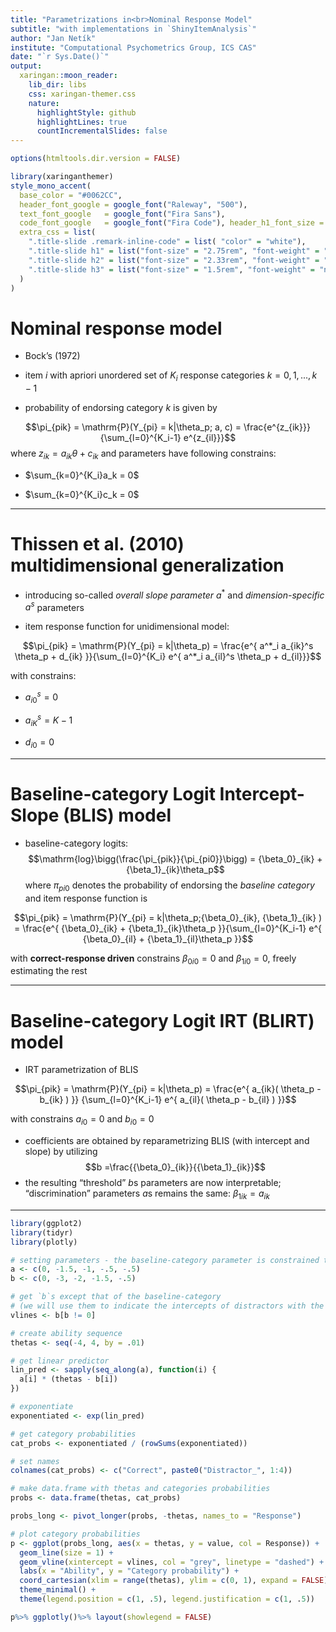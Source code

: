 ```yaml
---
title: "Parametrizations in<br>Nominal Response Model"
subtitle: "with implementations in `ShinyItemAnalysis`"
author: "Jan Netík"
institute: "Computational Psychometrics Group, ICS CAS"
date: "`r Sys.Date()`"
output:
  xaringan::moon_reader:
    lib_dir: libs
    css: xaringan-themer.css
    nature:
      highlightStyle: github
      highlightLines: true
      countIncrementalSlides: false
---
```


```r
options(htmltools.dir.version = FALSE)
```

```r
library(xaringanthemer)
style_mono_accent(
  base_color = "#0062CC",
  header_font_google = google_font("Raleway", "500"),
  text_font_google   = google_font("Fira Sans"),
  code_font_google   = google_font("Fira Code"), header_h1_font_size = "2rem",
  extra_css = list(
    ".title-slide .remark-inline-code" = list( "color" = "white"),
    ".title-slide h1" = list("font-size" = "2.75rem", "font-weight" = "800"),
    ".title-slide h2" = list("font-size" = "2.33rem", "font-weight" = "normal"),
    ".title-slide h3" = list("font-size" = "1.5rem", "font-weight" = "normal")
  )
)
```


# Nominal response model

- Bock's (1972)

- item $i$ with apriori unordered set of $K_i$ response categories $k = 0, 1, ..., k-1$

- probability of endorsing category $k$ is given by

$$\pi_{pik} = \mathrm{P}(Y_{pi} = k|\theta_p; a, c) = \frac{e^{z_{ik}}}{\sum_{l=0}^{K_i-1} e^{z_{il}}}$$
where $z_{ik} = a_{ik}\theta + c _{ik}$ and parameters have following constrains:

- $\sum_{k=0}^{K_i}a_k = 0$

- $\sum_{k=0}^{K_i}c_k = 0$

 
---

# Thissen et al. (2010) multidimensional generalization

- introducing so-called *overall slope parameter* $a^*$ and *dimension-specific* $a^s$ parameters

- item response function for unidimensional model:


$$\pi_{pik} = \mathrm{P}(Y_{pi} = k|\theta_p) = \frac{e^{ a^*_i a_{ik}^s \theta_p + d_{ik} }}{\sum_{l=0}^{K_i} e^{ a^*_i a_{il}^s \theta_p + d_{il}}}$$

with constrains:

- $a_{i0}^s = 0$

- $a_{iK}^s = K -1$

- $d_{i0} = 0$
     

---

# Baseline-category Logit Intercept-Slope (BLIS) model

- baseline-category logits:
$$\mathrm{log}\bigg(\frac{\pi_{pik}}{\pi_{pi0}}\bigg) = {\beta_0}_{ik} + {\beta_1}_{ik}\theta_p$$
where $\pi_{pi0}$ denotes the probability of endorsing the *baseline category* and item response function is


$$\pi_{pik} = \mathrm{P}(Y_{pi} = k|\theta_p;{\beta_0}_{ik}, {\beta_1}_{ik}  ) = \frac{e^{ {\beta_0}_{ik} +  {\beta_1}_{ik}\theta_p  }}{\sum_{l=0}^{K_i-1} e^{ {\beta_0}_{il} +  {\beta_1}_{il}\theta_p }}$$

with **correct-response driven** constrains ${\beta_0}_{i0} = 0$ and ${\beta_1}_{i0} = 0$, freely estimating the rest

---


# Baseline-category Logit IRT (BLIRT) model

- IRT parametrization of BLIS

$$\pi_{pik} = \mathrm{P}(Y_{pi} = k|\theta_p) = \frac{e^{ a_{ik}( \theta_p - b_{ik} ) }} {\sum_{l=0}^{K_i-1} e^{ a_{il}( \theta_p - b_{il} ) }}$$

with constrains $a_{i0} = 0$ and $b_{i0} = 0$


- coefficients are obtained by reparametrizing BLIS (with intercept and slope) by utilizing 
$$b =\frac{{\beta_0}_{ik}}{{\beta_1}_{ik}}$$
- the resulting "threshold" $b$s  parameters are now interpretable; "discrimination" parameters $a$s remains the same: ${\beta_1}_{ik} = a_{ik}$

---



```r
library(ggplot2)
library(tidyr)
library(plotly)

# setting parameters - the baseline-category parameter is constrained to 0
a <- c(0, -1.5, -1, -.5, -.5)
b <- c(0, -3, -2, -1.5, -.5)

# get `b`s except that of the baseline-category
# (we will use them to indicate the intercepts of distractors with the baseline)
vlines <- b[b != 0]

# create ability sequence
thetas <- seq(-4, 4, by = .01)

# get linear predictor
lin_pred <- sapply(seq_along(a), function(i) {
  a[i] * (thetas - b[i])
})

# exponentiate
exponentiated <- exp(lin_pred)

# get category probabilities
cat_probs <- exponentiated / (rowSums(exponentiated))

# set names
colnames(cat_probs) <- c("Correct", paste0("Distractor_", 1:4))

# make data.frame with thetas and categories probabilities
probs <- data.frame(thetas, cat_probs)

probs_long <- pivot_longer(probs, -thetas, names_to = "Response")

# plot category probabilities
p <- ggplot(probs_long, aes(x = thetas, y = value, col = Response)) +
  geom_line(size = 1) +
  geom_vline(xintercept = vlines, col = "grey", linetype = "dashed") +
  labs(x = "Ability", y = "Category probability") +
  coord_cartesian(xlim = range(thetas), ylim = c(0, 1), expand = FALSE) +
  theme_minimal() +
  theme(legend.position = c(1, .5), legend.justification = c(1, .5))

p%>% ggplotly()%>% layout(showlegend = FALSE)
```
